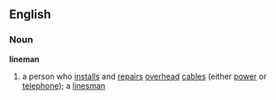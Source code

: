 ==English==
===Noun===
'''lineman'''
# a person who [[install]]s and [[repair]]s [[overhead]] [[cable]]s (either [[power]] or [[telephone]]); a [[linesman]]
{{wikipediapar|Wichita Lineman}}